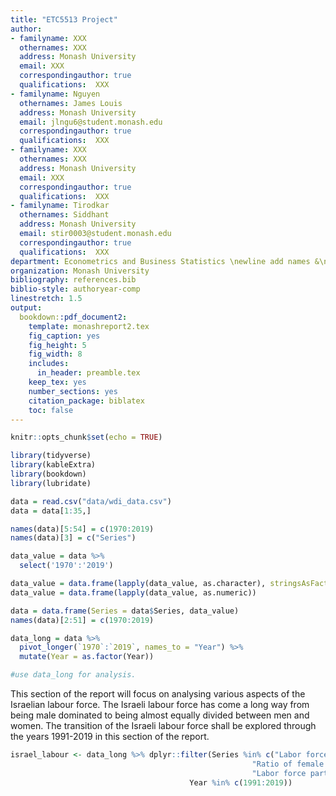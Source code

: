 ```yaml
---
title: "ETC5513 Project"
author:
- familyname: XXX
  othernames: XXX
  address: Monash University
  email: XXX
  correspondingauthor: true
  qualifications:  XXX
- familyname: Nguyen
  othernames: James Louis
  address: Monash University
  email: jlngu6@student.monash.edu
  correspondingauthor: true
  qualifications:  XXX
- familyname: XXX
  othernames: XXX
  address: Monash University
  email: XXX
  correspondingauthor: true
  qualifications:  XXX
- familyname: Tirodkar
  othernames: Siddhant
  address: Monash University
  email: stir0003@student.monash.edu
  correspondingauthor: true
  qualifications:  XXX
department: Econometrics and Business Statistics \newline add names &\newline add names
organization: Monash University
bibliography: references.bib
biblio-style: authoryear-comp
linestretch: 1.5
output:
  bookdown::pdf_document2:
    template: monashreport2.tex
    fig_caption: yes
    fig_height: 5
    fig_width: 8
    includes:
      in_header: preamble.tex
    keep_tex: yes
    number_sections: yes
    citation_package: biblatex
    toc: false
---
```


```r
knitr::opts_chunk$set(echo = TRUE)
```

```r
library(tidyverse)
library(kableExtra)
library(bookdown)
library(lubridate)
```


```r
data = read.csv("data/wdi_data.csv")
data = data[1:35,]

names(data)[5:54] = c(1970:2019)
names(data)[3] = c("Series")

data_value = data %>%
  select('1970':'2019')

data_value = data.frame(lapply(data_value, as.character), stringsAsFactors =FALSE)
data_value = data.frame(lapply(data_value, as.numeric))

data = data.frame(Series = data$Series, data_value)
names(data)[2:51] = c(1970:2019)

data_long = data %>%
  pivot_longer(`1970`:`2019`, names_to = "Year") %>%
  mutate(Year = as.factor(Year))

#use data_long for analysis.
```


\section*{Introduction}

\section*{Motivation}

\section*{}

\section*{}

\section*{}

\section*{Labour Force Analysis}

This section of the report will focus on analysing various aspects of the Israelian labour force. The Israeli labour force has come a long way from being male dominated to being almost equally divided between men and women. The transition of the Israeli labour force shall be explored through the years 1991-2019 in this section of the report.
```r
israel_labour <- data_long %>% dplyr::filter(Series %in% c("Labor force, female (% of total labor force)",
                                                      "Ratio of female to male labor force participation rate (%) (national estimate)", "Self-employed, female (% of female employment) (modeled ILO estimate)" , "Wage and salaried workers, female (% of female employment) (modeled ILO estimate)",
                                                      "Labor force participation rate, female (% of female population ages 15-64) (modeled ILO estimate)","Labor force participation rate, male (% of male population ages 15-64) (modeled ILO estimate)"),
                                        Year %in% c(1991:2019))

```
\section*{Model}

\section*{Conclusion}